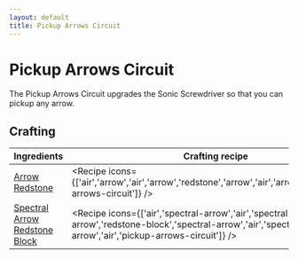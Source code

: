 ```yaml
---
layout: default
title: Pickup Arrows Circuit
---
```



Pickup Arrows Circuit
===================

The Pickup Arrows Circuit upgrades the Sonic Screwdriver so that you can pickup any arrow.

## Crafting

| Ingredients | Crafting recipe | Difficulty |
| ----------- | --------------- | ------------- |
| [Arrow](https://minecraft.wiki/w/Arrow)<br/>[Redstone](https://minecraft.wiki/w/Redstone) | <Recipe icons={['air','arrow','air','arrow','redstone','arrow','air','arrow','air','pickup-arrows-circuit']} /> | easy |
| [Spectral Arrow](https://minecraft.wiki/w/Spectral_Arrow)<br/>[Redstone Block](https://minecraft.wiki/w/Redstone_Block) | <Recipe icons={['air','spectral-arrow','air','spectral-arrow','redstone-block','spectral-arrow','air','spectral-arrow','air','pickup-arrows-circuit']} /> | hard |
